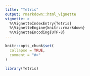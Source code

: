 ```yaml
---
title: "Tetris"
output: rmarkdown::html_vignette
vignette: >
  %\VignetteIndexEntry{Tetris}
  %\VignetteEngine{knitr::rmarkdown}
  %\VignetteEncoding{UTF-8}
---
```


```r
knitr::opts_chunk$set(
  collapse = TRUE,
  comment = "#>"
)
```

```r
library(Tetris)
```
